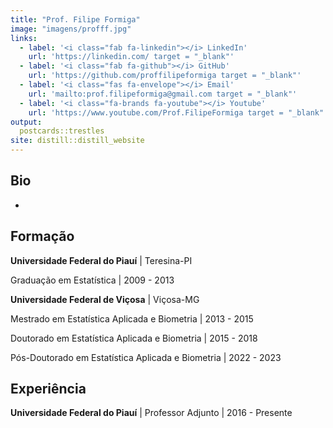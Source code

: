 ```yaml
---
title: "Prof. Filipe Formiga"
image: "imagens/profff.jpg"
links:
  - label: '<i class="fab fa-linkedin"></i> LinkedIn'
    url: 'https://linkedin.com/ target = "_blank"'
  - label: '<i class="fab fa-github"></i> GitHub'
    url: 'https://github.com/proffilipeformiga target = "_blank"'
  - label: '<i class="fas fa-envelope"></i> Email'
    url: 'mailto:prof.filipeformiga@gmail.com target = "_blank"'
  - label: '<i class="fa-brands fa-youtube"></i> Youtube'
    url: 'https://www.youtube.com/Prof.FilipeFormiga target = "_blank"'
output:
  postcards::trestles
site: distill::distill_website
---
```

 
## Bio

-

## Formação

**Universidade Federal do Piauí** | Teresina-PI

Graduação em Estatística | 2009 - 2013

**Universidade Federal de Viçosa** | Viçosa-MG

Mestrado em Estatística Aplicada e Biometria | 2013 - 2015

Doutorado em Estatística Aplicada e Biometria | 2015 - 2018

Pós-Doutorado em Estatística Aplicada e Biometria | 2022 - 2023

## Experiência

**Universidade Federal do Piauí** | Professor Adjunto | 2016 - Presente
